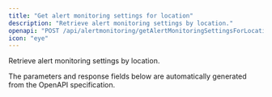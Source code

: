 ```yaml
---
title: "Get alert monitoring settings for location"
description: "Retrieve alert monitoring settings by location."
openapi: "POST /api/alertmonitoring/getAlertMonitoringSettingsForLocation"
icon: "eye"
---
```


Retrieve alert monitoring settings by location.

<Note>
The parameters and response fields below are automatically generated from the OpenAPI specification.
</Note>
